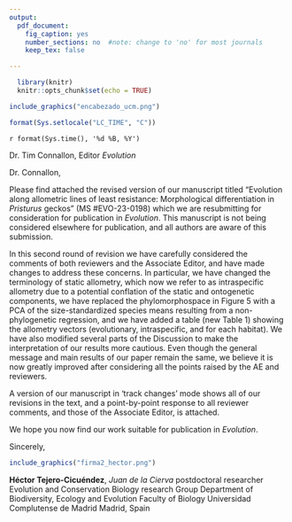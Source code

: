 ```yaml
---
output:
  pdf_document:
    fig_caption: yes
    number_sections: no  #note: change to 'no' for most journals
    keep_tex: false

---
```


```r
  library(knitr)
  knitr::opts_chunk$set(echo = TRUE)

```


```r
include_graphics("encabezado_ucm.png")  
```

```r
format(Sys.setlocale("LC_TIME", "C"))
```

`r format(Sys.time(), '%d %B, %Y')`
\hfill\break

Dr. Tim Connallon, Editor\hfill\break
*Evolution*

Dr. Connallon,

Please find attached the revised version of our manuscript titled "Evolution along allometric lines of least resistance: Morphological differentiation in *Pristurus* geckos" (MS #EVO-23-0198) which we are resubmitting for consideration for publication in *Evolution*. This manuscript is not being considered elsewhere for publication, and all authors are aware of this submission. \hfill\break

In this second round of revision we have carefully considered the comments of both reviewers and the Associate Editor, and have made changes to address these concerns. In particular, we have changed the terminology of static allometry, which now we refer to as intraspecific allometry due to a potential conflation of the static and ontogenetic components, we have replaced the phylomorphospace in Figure 5 with a PCA of the size-standardized species means resulting from a non-phylogenetic regression, and we have added a table (new Table 1) showing the allometry vectors (evolutionary, intraspecific, and for each habitat). We have also modified several parts of the Discussion to make the interpretation of our results more cautious. Even though the general message and main results of our paper remain the same, we believe it is now greatly improved after considering all the points raised by the AE and reviewers. \hfill\break

A version of our manuscript in 'track changes' mode shows all of our revisions in the text, and a point-by-point response to all reviewer comments, and those of the Associate Editor, is attached.  \hfill\break

We hope you now find our work suitable for publication in *Evolution*.

Sincerely,

```r
include_graphics("firma2_hector.png")  
```

**Héctor Tejero-Cicuéndez**, *Juan de la Cierva* postdoctoral researcher\hfill\break
Evolution and Conservation Biology research Group\hfill\break 
Department of Biodiversity, Ecology and Evolution\hfill\break 
Faculty of Biology\hfill\break 
Universidad Complutense de Madrid\hfill\break 
28040 Madrid, Spain



